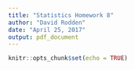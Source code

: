 ```yaml
---
title: "Statistics Homework 8"
author: "David Rodden"
date: "April 25, 2017"
output: pdf_document
---
```


```r
knitr::opts_chunk$set(echo = TRUE)
```
